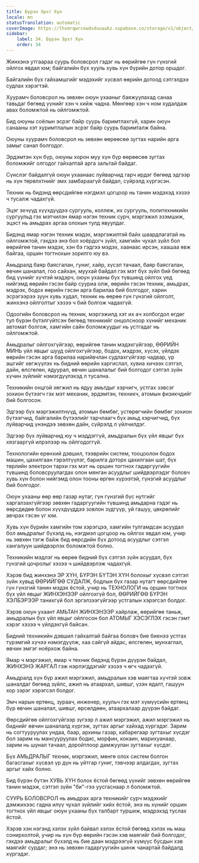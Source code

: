 ```yaml
---
title: Бүрэн Эрхт Хүн
locale: mn
statusTranslation: automatic
coverImage: https://lhvmrqwrcowdvduuaukz.supabase.co/storage/v1/object/public/strapi-uploads/small_cover-educacion-fundamental.webp-2d51a7828a2b1309555be27f7e2a61a0.webp
sidebar:
    label: 34. Бүрэн Эрхт Хүн
    order: 34
---
```

Жинхэнэ утгаараа суурь боловсрол гэдэг нь өөрийгөө гүн гүнзгий ойлгох явдал юм; байгалийн бүх хууль хувь хүн бүрийн дотор оршдог.

Байгалийн бүх гайхамшгийг мэдэхийг хүсвэл өөрийн дотоод сэтгэлдээ судлах хэрэгтэй.

Хуурамч боловсрол нь зөвхөн оюун ухааныг баяжуулахад санаа тавьдаг бөгөөд үүнийг хэн ч хийж чадна. Мөнгөөр хэн ч ном худалдаж авах боломжтой нь ойлгомжтой.

Бид оюуны соёлын эсрэг байр суурь баримтлахгүй, харин оюун санааны хэт хуримтлалын эсрэг байр суурь баримталж байна.

Оюуны хуурамч боловсрол нь зөвхөн өөрөөсөө зугтах нарийн арга замыг санал болгодог.

Эрдэмтэн хүн бүр, оюуны хорон муу хүн бүр өөрөөсөө зугтах боломжийг олгодог гайхалтай арга зальтай байдаг.

Сүнслэг байдалгүй оюун ухаанаас луйварчид гарч ирдэг бөгөөд эдгээр нь хүн төрөлхтнийг эмх замбараагүй байдал, сүйрэлд хүргэсэн.

Техник нь бидэнд өөрсдийгөө нэгдмэл цогцоор нь танин мэдэхэд хэзээ ч тусалж чадахгүй.

Эцэг эхчүүд хүүхдүүдээ сургууль, коллеж, их сургууль, политехникийн сургуульд гэх мэтчилэн ямар нэгэн техник сурч, мэргэжил эзэмшиж, эцэст нь амьдрах аргаа олохын тулд явуулдаг.

Бидэнд ямар нэгэн техник мэдэх, мэргэжилтэй байх шаардлагатай нь ойлгомжтой, гэхдээ энэ бол хоёрдогч зүйл, хамгийн чухал зүйл бол өөрийгөө танин мэдэх, хэн бэ гэдгээ мэдэх, хаанаас ирсэн, хаашаа явж байгаа, оршин тогтнохын зорилго юу вэ.

Амьдралд баяр баясгалан, гуниг, хайр, хүсэл тачаал, баяр баясгалан, өвчин шаналал, гоо сайхан, муухай байдал гэх мэт бүх зүйл бий бөгөөд бид үүнийг хүчтэй мэдэрч, оюун ухааны бүх түвшинд ойлгох үед нийгэмд өөрийн гэсэн байр сууриа олж, өөрийн гэсэн техник, амьдрах, мэдрэх, бодох өөрийн гэсэн арга барилаа бий болгодог, харин эсрэгээрээ зуун хувь худал, техник нь өөрөө гүн гүнзгий ойлголт, жинхэнэ ойлголтыг хэзээ ч бий болгож чадахгүй.

Одоогийн боловсрол нь техник, мэргэжилд хэт их ач холбогдол өгдөг тул бүрэн бүтэлгүйтсэн бөгөөд техникийг онцолсноор хүнийг механик автомат болгож, хамгийн сайн боломжуудыг нь устгадаг нь ойлгомжтой.

Амьдралыг ойлгохгүйгээр, өөрийгөө танин мэдэхгүйгээр, ӨӨРИЙН МИНЬ үйл явцыг шууд ойлгохгүйгээр, бодох, мэдрэх, хүсэх, үйлдэх өөрийн гэсэн арга барилаа нарийвчлан судлахгүйгээр чадвар, үр ашгийг хөгжүүлэх нь бидний өөрийн харгислал, хувиа хичээх сэтгэл, дайн, өлсгөлөн, ядуурал, өвчин шаналалыг бий болгодог сэтгэл зүйн хүчин зүйлийг нэмэгдүүлэхэд л тусална.

Техникийн онцгой хөгжил нь ядуу амьтдыг хэрчигч, устгах зэвсэг зохион бүтээгч гэх мэт механик, эрдэмтэн, техникч, атомын физикчдийг бий болгосон.

Эдгээр бүх мэргэжилтнүүд, атомын бөмбөг, устөрөгчийн бөмбөг зохион бүтээгчид, байгалийн бүтээлийг тарчлаагч бүх амьд хэрчигчид, бүх луйварчид үнэндээ зөвхөн дайн, сүйрэлд л үйлчилдэг.

Эдгээр бүх луйварчид юу ч мэддэггүй, амьдралын бүх үйл явцыг бүх хязгааргүй илрэлээр нь ойлгодоггүй.

Технологийн ерөнхий дэвшил, тээврийн систем, тооцоолон бодох машин, цахилгаан гэрэлтүүлэг, барилга доторх цахилгаан шат, бүх төрлийн электрон тархи гэх мэт нь оршин тогтнох гадаргуугийн түвшинд боловсруулагдах олон мянган асуудлыг шийдвэрлэдэг боловч хувь хүн болон нийгэмд олон тооны өргөн хүрээтэй, гүнзгий асуудлыг бий болгодог.

Оюун ухааны өөр өөр газар нутаг, гүн гүнзгий бүс нутгийг харгалзахгүйгээр зөвхөн гадаргуугийн түвшинд амьдарна гэдэг нь өөрсдөдөө болон хүүхдүүддээ зовлон зүдгүүр, уй гашуу, цөхрөлийг авчрах гэсэн үг юм.

Хувь хүн бүрийн хамгийн том хэрэгцээ, хамгийн тулгамдсан асуудал бол амьдралыг бүхэлд нь, нэгдмэл цогцоор нь ойлгох явдал юм, учир нь зөвхөн тэгж байж бид өөрсдийн бүх дотоод асуудлыг сэтгэл хангалуун шийдвэрлэх боломжтой болно.

Техникийн мэдлэг нь өөрөө бидний бүх сэтгэл зүйн асуудал, бүх гүнзгий цочролыг хэзээ ч шийдвэрлэж чадахгүй.

Хэрэв бид жинхэнэ ЭР ХҮН, БҮРЭН БҮТЭН ХҮН болохыг хүсвэл сэтгэл зүйн хувьд ӨӨРИЙГӨӨ СУДАЛЖ, бодлын бүх газар нутагт өөрсдийгөө гүн гүнзгий танин мэдэх ёстой, учир нь ТЕХНОЛОГИ нь оршин тогтнох бүх үйл явцыг ЖИНХЭНЭЭР ойлгохгүй бол, ӨӨРИЙГӨӨ БҮРЭН ХЭЛБЭРЭЭР танихгүй бол эргэлзээгүйгээр устгалын хэрэгсэл болдог.

Хэрэв оюун ухаант АМЬТАН ЖИНХЭНЭЭР хайрлаж, өөрийгөө таньж, амьдралын бүх үйл явцыг ойлгосон бол АТОМЫГ ХЭСЭГЛЭХ гэсэн гэмт хэрэг хэзээ ч үйлдэхгүй байсан.

Бидний техникийн дэвшил гайхалтай байгаа боловч бие биенээ устгах түрэмгий хүчээ нэмэгдүүлж, хаа сайгүй айдас, өлсгөлөн, мунхаглал, өвчин эмгэг ноёрхож байна.

Ямар ч мэргэжил, ямар ч техник бидэнд бүрэн дүүрэн байдал, ЖИНХЭНЭ ЖАРГАЛ гэж нэрлэгддэгийг хэзээ ч өгч чадахгүй.

Амьдралд хүн бүр ажил мэргэжил, амьдралын хэв маягтаа хүчтэй зовж шаналдаг бөгөөд зүйлс, ажил нь атаархал, шившг, үзэн ядалт, гашуун хор зэрэг хэрэгсэл болдог.

Эмч нарын ертөнц, зураач, инженер, хуульч гэх мэт хүмүүсийн ертөнц бүр өвчин шаналал, шившг, өрсөлдөөн, атаархалаар дүүрэн байдаг.

Өөрсдийгөө ойлгохгүйгээр зүгээр л ажил мэргэжил, ажил мэргэжил нь биднийг өвчин шаналалд хүргэж, зугтах аргыг хайхад хүргэдэг. Зарим нь согтууруулах ундаа, баар, архины газар, кабарегаар зугтахыг хүсдэг бол зарим нь мансууруулах бодис, морфин, кокаин, марихуанаар, зарим нь шунал тачаал, доройтлоор дамжуулан зугтахыг хүсдэг.

Бүх АМЬДРАЛЫГ техник, мэргэжил, мөнгө олох систем болгон багасгахыг хүсвэл үр дүн нь уйтгар гуниг, тэвчээр алдагдах, зугтах аргыг хайх болно.

Бид бүрэн бүтэн ХУВЬ ХҮН болох ёстой бөгөөд үүнийг зөвхөн өөрийгөө танин мэдэж, сэтгэл зүйн "би"-гээ уусгаснаар л боломжтой.

СУУРЬ БОЛОВСРОЛ нь амьдрах арга техникийг сурч мэдэхийг дэмжихээс гадна илүү чухал зүйлийг хийх ёстой, энэ нь хүнийг оршин тогтнох үйл явцыг оюун ухааны бүх талбарт туршиж, мэдрэхэд туслах ёстой.

Хэрэв хэн нэгэнд хэлэх зүйл байвал хэлэх ёстой бөгөөд хэлэх нь маш сонирхолтой, учир нь хүн бүр өөрийн гэсэн хэв маягийг бий болгодог, гэхдээ амьдралыг бүхэлд нь бие даан мэдрээгүй хүмүүс бусдын хэв маягийг сурдаг; энэ нь зөвхөн гадаргуугийн шинж чанартай байдалд хүргэдэг.

